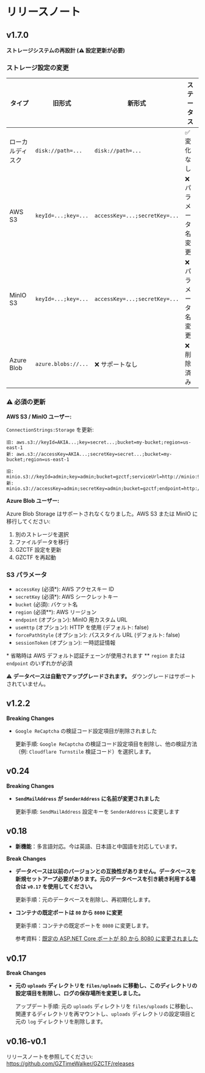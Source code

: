 # リリースノート

## v1.7.0

**ストレージシステムの再設計 (⚠️ 設定更新が必要)**

### ストレージ設定の変更

| タイプ           | 旧形式              | 新形式                        | ステータス          |
| ---------------- | ------------------- | ----------------------------- | ------------------- |
| ローカルディスク | `disk://path=...`   | `disk://path=...`             | ✅ 変化なし         |
| AWS S3           | `keyId=...;key=...` | `accessKey=...;secretKey=...` | ❌ パラメータ名変更 |
| MinIO S3         | `keyId=...;key=...` | `accessKey=...;secretKey=...` | ❌ パラメータ名変更 |
| Azure Blob       | `azure.blobs://...` | ❌ サポートなし               | ❌ 削除済み         |

### ⚠️ 必須の更新

**AWS S3 / MinIO ユーザー:**

`ConnectionStrings:Storage` を更新:

```
旧: aws.s3://keyId=AKIA...;key=secret...;bucket=my-bucket;region=us-east-1
新: aws.s3://accessKey=AKIA...;secretKey=secret...;bucket=my-bucket;region=us-east-1

旧: minio.s3://keyId=admin;key=admin;bucket=gzctf;serviceUrl=http://minio:9000
新: minio.s3://accessKey=admin;secretKey=admin;bucket=gzctf;endpoint=http://minio:9000;forcePathStyle=true
```

**Azure Blob ユーザー:**

Azure Blob Storage はサポートされなくなりました。AWS S3 または MinIO に移行してください:

1. 別のストレージを選択
2. ファイルデータを移行
3. GZCTF 設定を更新
4. GZCTF を再起動

### S3 パラメータ

- `accessKey` (必須\*): AWS アクセスキー ID
- `secretKey` (必須\*): AWS シークレットキー
- `bucket` (必須): バケット名
- `region` (必須\*\*): AWS リージョン
- `endpoint` (オプション): MinIO 用カスタム URL
- `useHttp` (オプション): HTTP を使用 (デフォルト: false)
- `forcePathStyle` (オプション): パススタイル URL (デフォルト: false)
- `sessionToken` (オプション): 一時認証情報

\* 省略時は AWS デフォルト認証チェーンが使用されます
\*\* `region` または `endpoint` のいずれかが必須

⚠️ **データベースは自動でアップグレードされます。** ダウングレードはサポートされていません。

## v1.2.2

**Breaking Changes**

- `Google ReCaptcha` の検証コード設定項目が削除されました

  更新手順: `Google ReCaptcha` の検証コード設定項目を削除し、他の検証方法（例: `Cloudflare Turnstile` 検証コード）を選択します。

## v0.24

**Breaking Changes**

- **`SendMailAddress` が `SenderAddress` に名前が変更されました**

  更新手順: `SendMailAddress` 設定キーを `SenderAddress` に変更します

## v0.18

- **新機能**：多言語対応。今は英語、日本語と中国語を対応しています。

**Break Changes**

- **データベースは以前のバージョンとの互換性がありません。データベースを新規セットアープ必要があります。元のデータベースを引き続き利用する場合は `v0.17` を使用してください。**

  更新手順：元のデータベースを削除し、再初期化します。

- **コンテナの既定ポートは `80` から `8080` に変更**

  更新手順：コンテナの既定ポートを `8080` に変更します。

  参考資料：[既定の ASP.NET Core ポートが 80 から 8080 に変更されました](https://learn.microsoft.com/dotnet/core/compatibility/containers/8.0/aspnet-port)

## v0.17

**Break Changes**

- **元の `uploads` ディレクトリを `files/uploads` に移動し、このディレクトリの設定項目を削除し、ログの保存場所を変更しました。**

  アップデート手順: 元の `uploads` ディレクトリを `files/uploads` に移動し、関連するディレクトリを再マウントし、`uploads` ディレクトリの設定項目と元の `log` ディレクトリを削除します。

## v0.16-v0.1

リリースノートを参照してください: https://github.com/GZTimeWalker/GZCTF/releases
